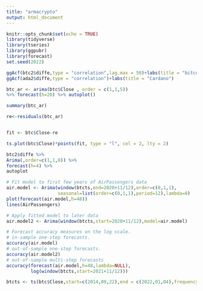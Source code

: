 ```yaml
---
title: "armacrypto"
output: html_document
---
```


```r
knitr::opts_chunk$set(echo = TRUE)
library(tidyverse)
library(tseries)
library(ggpubr)
library(forecast)
set.seed(2022)
```



```r
ggAcf(btc2$diffe,type = "correlation",lag.max = 50)+labs(title = "bitcoin")
ggAcf(ada2$diffe,type = "correlation")+labs(title = "Cardano")
```




```r
btc_ar <- arima(btc$Close , order = c(1,1,5))
%>% forecast(h=20) %>% autoplot()

summary(btc_ar)

re<-residuals(btc_ar)


fit <- btc$Close-re

ts.plot(btc$Close)*points(fit, type = "l", col = 2, lty = 2)

```

```r

btc2$diffe %>%
Arima(,order=c(1,1,0)) %>%
forecast(h=4) %>%
autoplot


```


```r
# Fit model to first few years of AirPassengers data
air.model <- Arima(window(btcts,end=2020+11/12),order=c(0,1,1),
                   seasonal=list(order=c(0,1,1),period=12),lambda=0)
plot(forecast(air.model,h=48))
lines(AirPassengers)

# Apply fitted model to later data
air.model2 <- Arima(window(btcts,start=2020+11/12),model=air.model)

# Forecast accuracy measures on the log scale.
# in-sample one-step forecasts.
accuracy(air.model)
# out-of-sample one-step forecasts.
accuracy(air.model2)
# out-of-sample multi-step forecasts
accuracy(forecast(air.model,h=48,lambda=NULL),
         log(window(btcts,start=2021+11/12)))

```






```r
btcts <- ts(btc$Close,start=c(2014,09,22),end = c(2022,01,04),frequency = 48)


```

